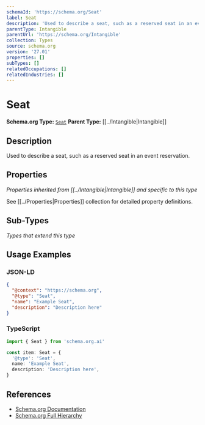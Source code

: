 ```yaml
---
schemaId: 'https://schema.org/Seat'
label: Seat
description: 'Used to describe a seat, such as a reserved seat in an event reservation.'
parentType: Intangible
parentUrl: 'https://schema.org/Intangible'
collection: Types
source: schema.org
version: '27.01'
properties: []
subTypes: []
relatedOccupations: []
relatedIndustries: []
---
```

# Seat

**Schema.org Type:** [`Seat`](https://schema.org/Seat)
**Parent Type:** [[../Intangible|Intangible]]

## Description

Used to describe a seat, such as a reserved seat in an event reservation.

## Properties

*Properties inherited from [[../Intangible|Intangible]] and specific to this type*

See [[../Properties|Properties]] collection for detailed property definitions.

## Sub-Types

*Types that extend this type*

## Usage Examples

### JSON-LD

```json
{
  "@context": "https://schema.org",
  "@type": "Seat",
  "name": "Example Seat",
  "description": "Description here"
}
```

### TypeScript

```typescript
import { Seat } from 'schema.org.ai'

const item: Seat = {
  '@type': 'Seat',
  name: 'Example Seat',
  description: 'Description here',
}
```

## References

- [Schema.org Documentation](https://schema.org/Seat)
- [Schema.org Full Hierarchy](https://schema.org/docs/full.html)
